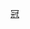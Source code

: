 {{Navbox
|bodyclass=hlist

|name = 2005/06年英冠PFA年度最佳陣容
|title = [[2005年至2006年英格蘭足球冠軍聯賽#PFA冠軍聯賽最佳陣容|2005/06年度英冠]][[PFA年度最佳陣容]]
|titlestyle = background: gold;
|list1 = 
*門將：[[马库斯·哈内曼|-{zh-hans:哈内曼; zh-hk:夏利文;}-]] 
* 後衛：[[加利·基利|-{zh-hans:加里·凯利; zh-hk:加利·基利;}-]] 
* 後衛：[[易卜拉辛玛·松科|-{zh-hans:松科; zh-hk:桑高;}-]] 
* 後衛：[[乔莱昂·莱斯科特|-{zh-hans:莱斯科特; zh-hk:列史葛;}-]] 
* 後衛：[[尼克·肖雷|-{zh-hans:肖雷; zh-hk:梳利;}-]] 
* 中場：[[艾殊利·楊格|-{zh-hans:阿什利·扬; zh-hk:艾殊利·楊格;}-]] 
* 中場：[[史提夫·薛維爾|-{zh-hans:西德维尔; zh-hk:薛維爾}-]] 
* 中場：[[菲爾·積基爾卡|-{zh-hans:查吉尔卡; zh-hk:積基卡;}-]] 
* 中場：[[贾森·库马斯|-{zh-hans:库马斯; zh-hk:高馬斯;}-]] 
* 前鋒：[[馬龍·京治|-{zh-hans:马隆·金; zh-hk:馬龍·京治;}-]] 
* 前鋒：[[凯文·道尔|-{zh-hans:凯文·道尔; zh-hk:奇雲·杜爾;}-]]}}<noinclude>
[[Category:英格蘭足球聯賽模板|冠]]
</noinclude>